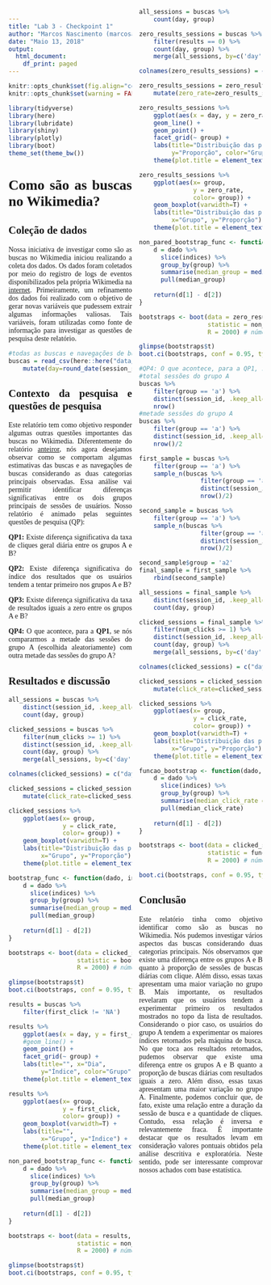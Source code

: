 ```yaml
---
title: "Lab 3 - Checkpoint 1"
author: "Marcos Nascimento (marcosantonio@copin.ufcg.edu.br)"
date: "Maio 13, 2018"
output:
  html_document:
    df_print: paged
---
```


<style>
    body {text-align: justify;
    font-family: "Times New Roman";
    -webkit-column-count:2;}
</style>

```r
knitr::opts_chunk$set(fig.align="center", fig.width=7, fig.height=4)
knitr::opts_chunk$set(warning = FALSE)

library(tidyverse)
library(here)
library(lubridate)
library(shiny)
library(plotly)
library(boot)
theme_set(theme_bw())
```

# Como são as buscas no Wikimedia?

## Coleção de dados

Nossa iniciativa de investigar como são as buscas no Wikimedia iniciou realizando a coleta dos dados. Os dados foram coletados por meio do registro de logs de eventos disponibilizados pela própria Wikimedia na [internet](https://github.com/wikimedia-research/Discovery-Hiring-Analyst-2016). Primeiramente, um refinamento dos dados foi realizado com o objetivo de gerar novas variáveis que pudessem extrair algumas informações valiosas. Tais variáveis, foram utilizadas como fonte de informação para investigar as questões de pesquisa deste relatório. 

```r
#todas as buscas e navegações de busca
buscas = read_csv(here::here("data/search_data.csv")) %>%
    mutate(day=round_date(session_start_date, unit = "day"))
```

## Contexto da pesquisa e questões de pesquisa

Este relatório tem como objetivo responder algumas outras questões importantes das buscas no Wikimedia. Diferentemente do relatório [anteiror](http://rpubs.com/marcosasn/385251), nós agora desejamos observar como se comportam algumas estimativas das buscas e as navegações de buscas considerando as duas categorias principais observadas. Essa análise vai permitir identificar diferenças significativas entre os dois grupos principais de sessões de usuários. Nosso relatório é animado pelas seguintes questões de pesquisa (QP):

**QP1:** Existe diferença significativa da taxa de cliques geral diária entre os grupos A e B?

**QP2:** Existe diferença significativa do índice dos resultados que os usuários tendem a tentar primeiro nos grupos A e B?

**QP3:** Existe diferença significativa da taxa de resultados iguais a zero entre os grupos A e B?

**QP4:** O que acontece, para a **QP1**, se nós compararmos a metade das sessões do grupo A (escolhida aleatoriamente) com outra metade das sessões do grupo A?

## Resultados e discussão

```r
all_sessions = buscas %>%
    distinct(session_id, .keep_all=TRUE) %>%
    count(day, group) 

clicked_sessions = buscas %>%
    filter(num_clicks >= 1) %>%
    distinct(session_id, .keep_all=TRUE) %>%
    count(day, group) %>%
    merge(all_sessions, by=c('day','group'))

colnames(clicked_sessions) = c("day", "group", "clicked_sessions", "all_sessions")

clicked_sessions = clicked_sessions %>%
    mutate(click_rate=clicked_sessions/all_sessions)
```

```r
clicked_sessions %>% 
    ggplot(aes(x= group, 
               y = click_rate,
               color= group)) +
    geom_boxplot(varwidth=T) +
    labs(title="Distribuição das proporções de sessões",
         x="Grupo", y="Proporção") +
    theme(plot.title = element_text(hjust = 0.5), legend.position="none")

bootstrap_func <- function(dado, indices){
    d = dado %>% 
      slice(indices) %>% 
      group_by(group) %>% 
      summarise(median_group = median(click_rate)) %>% 
      pull(median_group)
    
    return(d[1] - d[2])
}

bootstraps <- boot(data = clicked_sessions, 
                   statistic = bootstrap_func,
                   R = 2000) # número de bootstraps

glimpse(bootstraps$t)
boot.ci(bootstraps, conf = 0.95, type = "bca")
```

```r
results = buscas %>%
    filter(first_click != 'NA')

results %>% 
    ggplot(aes(x = day, y = first_click, color = group)) +
    #geom_line() +
    geom_point() +
    facet_grid(~ group) +
    labs(title="", x="Dia",
         y="Índice", color="Grupo") +
    theme(plot.title = element_text(hjust = 0.5))

results %>% 
    ggplot(aes(x= group, 
               y = first_click,
               color= group)) +
    geom_boxplot(varwidth=T) +
    labs(title="",
         x="Grupo", y="Índice") +
    theme(plot.title = element_text(hjust = 0.5), legend.position="none")

non_pared_bootstrap_func <- function(dado, indices){
    d = dado %>% 
      slice(indices) %>% 
      group_by(group) %>% 
      summarise(median_group = median(first_click)) %>% 
      pull(median_group)
    
    return(d[1] - d[2])
}

bootstraps <- boot(data = results, 
                   statistic = non_pared_bootstrap_func,
                   R = 2000) # número de bootstraps

glimpse(bootstraps$t)
boot.ci(bootstraps, conf = 0.95, type = "basic")

```


```r
all_sessions = buscas %>%
    count(day, group)

zero_results_sessions = buscas %>%
    filter(results == 0) %>%
    count(day, group) %>%
    merge(all_sessions, by=c('day','group'))

colnames(zero_results_sessions) = c("day", "group", "zero_results_sessions", "all_sessions")

zero_results_sessions = zero_results_sessions %>%
    mutate(zero_rate=zero_results_sessions/all_sessions)

zero_results_sessions %>% 
    ggplot(aes(x = day, y = zero_rate, color = group)) +
    geom_line() +
    geom_point() +
    facet_grid(~ group) +
    labs(title="Distribuição das proporções das buscas", x="Dia",
         y="Proporção", color="Grupo") +
    theme(plot.title = element_text(hjust = 0.5))
```

```r
zero_results_sessions %>% 
    ggplot(aes(x= group, 
               y = zero_rate,
               color= group)) +
    geom_boxplot(varwidth=T) +
    labs(title="Distribuição das proporções de buscas",
         x="Grupo", y="Proporção") +
    theme(plot.title = element_text(hjust = 0.5), legend.position="none")

non_pared_bootstrap_func <- function(dado, indices){
    d = dado %>% 
      slice(indices) %>% 
      group_by(group) %>% 
      summarise(median_group = median(zero_rate)) %>% 
      pull(median_group)
    
    return(d[1] - d[2])
}

bootstraps <- boot(data = zero_results_sessions, 
                   statistic = non_pared_bootstrap_func,
                   R = 2000) # número de bootstraps

glimpse(bootstraps$t)
boot.ci(bootstraps, conf = 0.95, type = "bca")
```

```r
#QP4: O que acontece, para a QP1, se nós compararmos a metade das sessões do grupo A (escolhida aleatoriamente) com outra metade das sessões do grupo A?
#total sessões do grupo A
buscas %>%
    filter(group == 'a') %>%
    distinct(session_id, .keep_all=TRUE) %>%
    nrow()
#metade sessões do grupo A
buscas %>%
    filter(group == 'a') %>%
    distinct(session_id, .keep_all=TRUE) %>%
    nrow()/2

first_sample = buscas %>%
    filter(group == 'a') %>%
    sample_n(buscas %>%
                 filter(group == 'a') %>%
                 distinct(session_id, .keep_all=TRUE) %>%
                 nrow()/2)

second_sample = buscas %>%
    filter(group == 'a') %>%
    sample_n(buscas %>%
                 filter(group == 'a') %>%
                 distinct(session_id, .keep_all=TRUE) %>%
                 nrow()/2)

second_sample$group = 'a2'
final_sample = first_sample %>%
    rbind(second_sample)

all_sessions = final_sample %>%
    distinct(session_id, .keep_all=TRUE) %>%
    count(day, group) 

clicked_sessions = final_sample %>%
    filter(num_clicks >= 1) %>%
    distinct(session_id, .keep_all=TRUE) %>%
    count(day, group) %>%
    merge(all_sessions, by=c('day','group'))

colnames(clicked_sessions) = c("day", "group", "clicked_sessions", "all_sessions")

clicked_sessions = clicked_sessions %>%
    mutate(click_rate=clicked_sessions/all_sessions)

clicked_sessions %>% 
    ggplot(aes(x= group, 
               y = click_rate,
               color= group)) +
    geom_boxplot(varwidth=T) +
    labs(title="Distribuição das proporções de sessões",
         x="Grupo", y="Proporção") +
    theme(plot.title = element_text(hjust = 0.5), legend.position="none")

funcao_bootstrap <- function(dado, indices){
    d = dado %>% 
      slice(indices) %>% 
      group_by(group) %>% 
      summarise(median_click_rate = median(click_rate)) %>% 
      pull(median_click_rate)
    
    return(d[1] - d[2])
}

bootstraps <- boot(data = clicked_sessions, 
                   statistic = funcao_bootstrap, # <- referência para a função 
                   R = 2000) # número de bootstraps

boot.ci(bootstraps, conf = 0.95, type = "bca")

```

## Conclusão

Este relatório tinha como objetivo identificar como são as buscas no Wikimedia. Nós pudemos investigar vários aspectos das buscas considerando duas categorias principais. Nós observamos que existe uma diferença entre os grupos A e B quanto à proporção de sessões de buscas diárias com clique. Além disso, essas taxas apresentam uma maior variação no grupo B. Mais importante, os resultados revelaram que os usuários tendem a experimentar primeiro os resultados mostrados no topo da lista de resultados. Considerando o pior caso, os usuários do grupo A tendem a experimentar os maiores índices retornados pela máquina de busca. No que toca aos resultados retornados, pudemos observar que existe uma diferença entre os grupos A e B quanto a proporção de buscas diárias com resultados iguais a zero. Além disso, essas taxas apresentam uma maior variação no grupo A. Finalmente, podemos concluir que, de fato, existe uma relação entre a duração da sessão de busca e a quantidade de cliques. Contudo, essa relação é inversa e relevantemente fraca. É importante destacar que os resultados levam em consideração valores pontuais obtidos pela análise descritiva e exploratória. Neste sentido, pode ser interessante comprovar nossos achados com base estatística.
